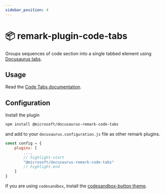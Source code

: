 ```yaml
---
sidebar_position: 4
---
```


# 📦 remark-plugin-code-tabs

Groups sequences of code section into a single tabbed element
using [Docusaurus tabs](https://docusaurus.io/docs/markdown-features/tabs).

## Usage

Read the [Code Tabs documentation](/docs/markdown-features/code-tabs).

## Configuration

Install the plugin

```bash npm2yarn
npm install @microsoft/docusaurus-remark-code-tabs
```

and add to your `docusaurus.configuration.js` file as other remark plugins.

```js
const config = {
    plugins: [
        ...,
        // highlight-start
        "@microsoft/docusaurus-remark-code-tabs"
        // highlight-end
    ]
}
```

If you are using `codesandbox`, install
the [codesandbox-button theme](./docusaurus-theme-codesandbox-button).
